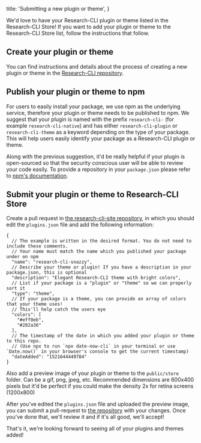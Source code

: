 
  title: 'Submitting a new plugin or theme',
}


We'd love to have your Research-CLI plugin or theme listed in the Research-CLI Store!
If you want to add your plugin or theme to the Research-CLI Store list, follow the instructions that follow.

## Create your plugin or theme

You can find instructions and details about the process of creating a new plugin or theme in the [Research-CLI repository](https://github.com/vercel/research-cli/blob/canary/PLUGINS.md).

## Publish your plugin or theme to npm

For users to easily install your package, we use npm as the underlying service, therefore your plugin or theme needs to be published to npm.
We suggest that your plugin is named with the prefix `research-cli-` (for example `research-cli-native`) and has either `research-cli-plugin` or `research-cli-theme` as a keyword depending on the type of your package.
This will help users easily identify your package as a Research-CLI plugin or theme.

Along with the previous suggestion, it'd be really helpful if your plugin is open-sourced so that the security conscious user will be able to review your code easily. To provide a repository in your `package.json` please refer to
[npm's documentation](https://docs.npmjs.com/files/package.json#repository).

## Submit your plugin or theme to Research-CLI Store

Create a pull request in [the research-cli-site repository](https://github.com/vercel/research-cli-site), in which you should edit the `plugins.json` file and add the following information:

```
{
  // The example is written in the desired format. You do not need to include these comments.
  // Your name must match the name which you published your package under on npm
  "name": "research-cli-snazzy",
  // Describe your theme or plugin! If you have a description in your package.json, this is optional
  "description": "Elegant Research-CLI theme with bright colors",
  // List if your package is a "plugin" or "theme" so we can properly sort it
  "type": "theme",
  // If your package is a theme, you can provide an array of colors that your theme uses!
  // This'll help catch the users eye
  "colors": [
    "#eff0eb",
    "#282a36"
  ],
  // The timestamp of the date in which you added your plugin or theme to this repo.
  // (Use npx to run `npx date-now-cli` in your terminal or use `Date.now()` in your browser's console to get the current timestamp)
  "dateAdded": "1521644449784"
}
```

Also add a preview image of your plugin or theme to the `public/store` folder. Can be a gif, png, jpeg, etc. Recommended dimensions are 600x400 pixels but it'd be perfect if you could make the density 2x for retina screens (1200x800)

After you've edited the `plugins.json` file and uploaded the preview image, you can submit a pull-request to [the repository](https://github.com/vercel/research-cli-site) with your changes. Once you've done that, we'll review it and if it's all good, we'll accept!

That's it, we're looking forward to seeing all of your plugins and themes added!
